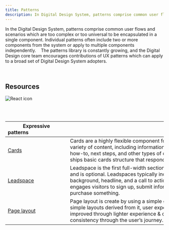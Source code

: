```yaml
---
title: Patterns
description: In Digital Design System, patterns comprise common user flows and scenarios which are too complex or too universal to be encapsulated in a single component.
---
```


In the Digital Design System, patterns comprise common user flows and scenarios which are too complex or too universal to be encapsulated in a single component. Individual patterns often include two or more components from the system or apply to multiple components independently. 
 
The patterns library is constantly growing, and the Digital Design core team encourages contributions of UX patterns which can apply to a broad set of Digital Design System adopters. 


<br />

## Resources

<Row className="resource-card-group">
<Column colMd={4} colLg={4} noGutterSm>
    <ResourceCard
      subTitle="IBM.com Pattern React Storybook (experimental)"
      aspectRatio="2:1"
      actionIcon="arrowRight"
      href="https://deploy-preview-78--ibmdotcom-patterns-react-experimental.netlify.com/?path=/story/leadspace--default-with-image"
      >

![React icon](./../../images/react-icon.svg)
 
  </ResourceCard>
</Column>
</Row>

<br/>
<br/>

| Expressive patterns                            |                                                                                                              |
| ---------------------------------------------- | ------------------------------------------------------------------------------------------------------------ |
| [Cards](/patterns/cards)     | Cards are a highly flexible component for displaying a wide variety of content, including informational, getting started, how-to, next steps, and other types of content. Digital Design ships basic cards structure that responds to the grid.  |
| [Leadspace](/patterns/leadspace)   | Leadspace is the first full-width section below the masthead and is optional. Leadspaces typically include a stylized background, headline, and a call to action (CTA). This section engages visitors to sign up, submit information, search for, or purchase something.                                       |
| [Page layout](/patterns/page-layout)               | Page layout is create by using a simple grid system and simple layouts derived from it, user experience can be vastly improved through lighter experience & content, and stronger consistency through the user’s journey.                       |
